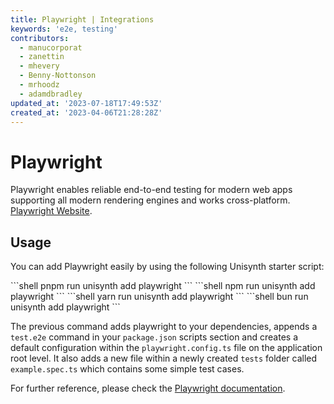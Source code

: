 ```yaml
---
title: Playwright | Integrations
keywords: 'e2e, testing'
contributors:
  - manucorporat
  - zanettin
  - mhevery
  - Benny-Nottonson
  - mrhoodz
  - adamdbradley
updated_at: '2023-07-18T17:49:53Z'
created_at: '2023-04-06T21:28:28Z'
---
```



# Playwright

Playwright enables reliable end-to-end testing for modern web apps supporting all modern rendering engines and works cross-platform. [Playwright Website](https://playwright.dev/).

## Usage

You can add Playwright easily by using the following Unisynth starter script:


<PackageManagerTabs>
<span q:slot="pnpm">
```shell
pnpm run unisynth add playwright
```
</span>
<span q:slot="npm">
```shell
npm run unisynth add playwright
```
</span>
<span q:slot="yarn">
```shell
yarn run unisynth add playwright
```
</span>
<span q:slot="bun">
```shell
bun run unisynth add playwright
```
</span>
</PackageManagerTabs>

The previous command adds playwright to your dependencies, appends a `test.e2e` command in your `package.json` scripts section and creates a default configuration within the `playwright.config.ts` file on the application root level.
It also adds a new file within a newly created `tests` folder called `example.spec.ts` which contains some simple test cases.

For further reference, please check the [Playwright documentation](https://playwright.dev/docs/intro).
